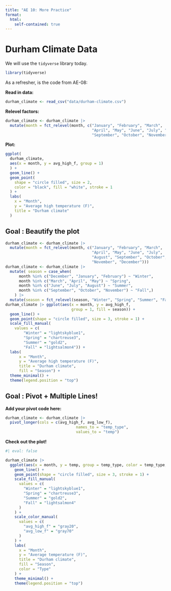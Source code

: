 ```yaml
---
title: "AE 10: More Practice"
format:
  html:
    self-contained: true
---
```


# Durham Climate Data

We will use the `tidyverse` library today.

```r
library(tidyverse)
```

As a refresher, is the code from AE-08:

**Read in data:**

```r
durham_climate <- read_csv("data/durham-climate.csv")
```

**Relevel factors:**

```r
durham_climate <- durham_climate |>
  mutate(month = fct_relevel(month, c("January", "February", "March",
                                      "April", "May", "June", "July", "August", 
                                      "September", "October", "November", "December")))
```

**Plot:**

```r
ggplot(
  durham_climate, 
  aes(x = month, y = avg_high_f, group = 1)
  ) +
  geom_line() +
  geom_point(
    shape = "circle filled", size = 2,
    color = "black", fill = "white", stroke = 1
  ) +
  labs(
    x = "Month",
    y = "Average high temperature (F)",
    title = "Durham climate"
  )
```

## Goal : Beautify the plot

```r
durham_climate <- durham_climate |>
  mutate(month = fct_relevel(month, c("January", "February", "March",
                                      "April", "May", "June", "July",
                                      "August", "September", "October",
                                      "November", "December")))
durham_climate <- durham_climate |>
  mutate( season = case_when(
      month %in% c("December", "January", "February") ~ "Winter",
      month %in% c("March", "April", "May") ~ "Spring",
      month %in% c("June", "July", "August") ~ "Summer",
      month %in% c("September", "October", "November") ~ "Fall",)
    ) |>
  mutate(season = fct_relevel(season, "Winter", "Spring", "Summer", "Fall"))
durham_climate |> ggplot(aes(x = month, y = avg_high_f,
                             group = 1, fill = season)) +
  geom_line() +
  geom_point(shape = "circle filled", size = 3, stroke = 1) +
  scale_fill_manual(
    values = c(
        "Winter" = "lightskyblue1",
        "Spring" = "chartreuse3",
        "Summer" = "gold2",
        "Fall" = "lightsalmon4")) +
  labs(
      x = "Month",
      y = "Average high temperature (F)",
      title = "Durham climate",
      fill = "Season") +
  theme_minimal() +
  theme(legend.position = "top")
```

## Goal : Pivot + Multiple Lines!

**Add your pivot code here:**

```r
durham_climate <- durham_climate |>
  pivot_longer(cols = c(avg_high_f, avg_low_f),
                               names_to = "temp_type", 
                               values_to = "temp")
```

**Check out the plot!**

```r
#| eval: false

durham_climate |>
  ggplot(aes(x = month, y = temp, group = temp_type, color = temp_type, fill = season)) +
    geom_line() +
    geom_point(shape = "circle filled", size = 3, stroke = 1) +
    scale_fill_manual(
      values = c(
        "Winter" = "lightskyblue1",
        "Spring" = "chartreuse3",
        "Summer" = "gold2",
        "Fall" = "lightsalmon4"
      )
    ) +
    scale_color_manual(
      values = c(
        "avg_high_f" = "gray20",
        "avg_low_f" = "gray70"
      )
    ) +
    labs(
      x = "Month",
      y = "Average temperature (F)",
      title = "Durham climate",
      fill = "Season",
      color = "Type"
    ) +
    theme_minimal() +
    theme(legend.position = "top")
```
